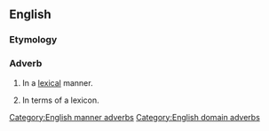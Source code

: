 ==English==

===Etymology===
{{suffix|lexical|ly|lang=en}}

===Adverb===
{{en-adv|-}}

# {{lb|en|manner}} In a [[lexical]] manner.
# {{lb|en|domain}} In terms of a lexicon.

[[Category:English manner adverbs]]
[[Category:English domain adverbs]]